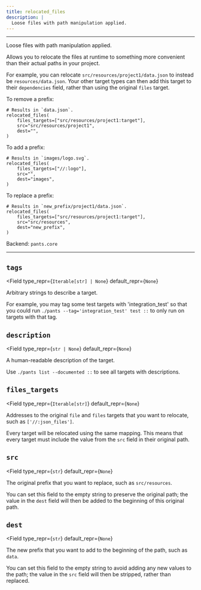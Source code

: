 ```yaml
---
title: relocated_files
description: |
  Loose files with path manipulation applied.
---
```



---

Loose files with path manipulation applied.

Allows you to relocate the files at runtime to something more convenient than their actual paths in your project.

For example, you can relocate `src/resources/project1/data.json` to instead be `resources/data.json`. Your other target types can then add this target to their `dependencies` field, rather than using the original `files` target.

To remove a prefix:

```
# Results in `data.json`.
relocated_files(
    files_targets=["src/resources/project1:target"],
    src="src/resources/project1",
    dest="",
)
```

To add a prefix:

```
# Results in `images/logo.svg`.
relocated_files(
    files_targets=["//:logo"],
    src="",
    dest="images",
)
```

To replace a prefix:

```
# Results in `new_prefix/project1/data.json`.
relocated_files(
    files_targets=["src/resources/project1:target"],
    src="src/resources",
    dest="new_prefix",
)
```

Backend: <span className="color--primary">`pants.core`</span>

---

<span className={styles.options}>

## `tags`

<Field
    type_repr={`Iterable[str] | None`}
    default_repr={`None`}
>

Arbitrary strings to describe a target.

For example, you may tag some test targets with &#x27;integration_test&#x27; so that you could run `./pants --tag='integration_test' test ::` to only run on targets with that tag.

</Field>

## `description`

<Field
    type_repr={`str | None`}
    default_repr={`None`}
>

A human-readable description of the target.

Use `./pants list --documented ::` to see all targets with descriptions.

</Field>

## `files_targets`

<Field
    type_repr={`Iterable[str]`}
    default_repr={`None`}
>

Addresses to the original `file` and `files` targets that you want to relocate, such as `['//:json_files']`.

Every target will be relocated using the same mapping. This means that every target must include the value from the `src` field in their original path.

</Field>

## `src`

<Field
    type_repr={`str`}
    default_repr={`None`}
>

The original prefix that you want to replace, such as `src/resources`.

You can set this field to the empty string to preserve the original path; the value in the `dest` field will then be added to the beginning of this original path.

</Field>

## `dest`

<Field
    type_repr={`str`}
    default_repr={`None`}
>

The new prefix that you want to add to the beginning of the path, such as `data`.

You can set this field to the empty string to avoid adding any new values to the path; the value in the `src` field will then be stripped, rather than replaced.

</Field>

</span>
